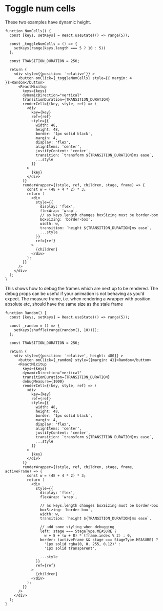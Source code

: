 # Toggle num cells


These two examples have dynamic height.




<Tabs>
<TabItem value="numcells" label="Toggle num cells">

```tsx live
function NumCells() {
  const [keys, setKeys] = React.useState(() => range(5));

  const _toggleNumCells = () => {
    setKeys(range(keys.length === 5 ? 10 : 5))
  };

  const TRANSITION_DURATION = 250;

  return (
    <div style={{position: 'relative'}} >
      <button onClick={_toggleNumCells} style={{ margin: 4 }}>Random</button>
      <ReactMixitup
        keys={keys}
        dynamicDirection="vertical"
        transitionDuration={TRANSITION_DURATION}
        renderCell={(key, style, ref) => (
          <div
            key={key}
            ref={ref}
            style={{
              width: 48,
              height: 48,
              border: '1px solid black',
              margin: 4,
              display: 'flex',
              alignItems: 'center',
              justifyContent: 'center',
              transition: `transform ${TRANSITION_DURATION}ms ease`,
              ...style
            }}
          >
            {key}
          </div>
        )}
        renderWrapper={(style, ref, children, stage, frame) => {
          const w = (48 + 4 * 2) * 3;
          return (
            <div
              style={{
                display: 'flex',
                flexWrap: 'wrap',
                // as keys.length changes boxSizing must be border-box
                boxSizing: 'border-box',
                width: w,
                transition: `height ${TRANSITION_DURATION}ms ease`,
                ...style
              }}
              ref={ref}
            >
              {children}
            </div>
          );
        }}
      />
    </div>
  );
}
```

</TabItem>
<TabItem value="debug" label="Debug">

This shows how to debug the frames which are next up to be rendered.
The debug props can be useful if your animation is not behaving as you'd expect.
The measure frame, i.e. when rendering a wrapper with position absolute etc, should
have the same size as the stale frame

```tsx live
function Random() {
  const [keys, setKeys] = React.useState(() => range(5));

  const _random = () => {
    setKeys(shuffle(range(random(1, 10))));
  };

  const TRANSITION_DURATION = 250;

  return (
    <div style={{position: 'relative', height: 480}} >
      <button onClick={_random} style={{margin: 4}}>Random</button>
      <ReactMixitup
        keys={keys}
        dynamicDirection="vertical"
        transitionDuration={TRANSITION_DURATION}
        debugMeasure={1000}
        renderCell={(key, style, ref) => (
          <div
            key={key}
            ref={ref}
            style={{
              width: 48,
              height: 48,
              border: '1px solid black',
              margin: 4,
              display: 'flex',
              alignItems: 'center',
              justifyContent: 'center',
              transition: `transform ${TRANSITION_DURATION}ms ease`,
              ...style
            }}
          >
            {key}
          </div>
        )}
        renderWrapper={(style, ref, children, stage, frame, activeFrame) => {
          const w = (48 + 4 * 2) * 3;
          return (
            <div
              style={{
                display: 'flex',
                flexWrap: 'wrap',

                // as keys.length changes boxSizing must be border-box
                boxSizing: 'border-box',
                width: w,
                transition: `height ${TRANSITION_DURATION}ms ease`,

                // add some styling when debugging
                left: stage === StageType.MEASURE ?
                  w + 8 + (w + 8) * (frame.index % 2) : 0,
                border: (activeFrame && stage === StageType.MEASURE) ?
                  '1px solid rgba(0, 0, 255, 0.12)' :
                  '1px solid transparent',

                ...style
              }}
              ref={ref}
            >
              {children}
            </div>
          );
        }}
      />
    </div>
  );
}
```

</TabItem>
</Tabs>
